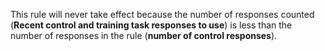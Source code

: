<Image width="700px" withBackground imageId="1675426837787" alt="" />

This rule will never take effect because the number of responses counted (**Recent control and training task responses to use**) is less than the number of responses in the rule (**number of control responses**).